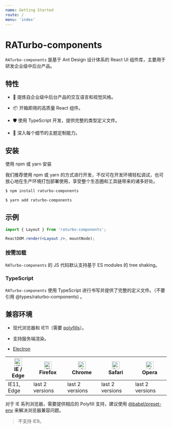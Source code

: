 ```yaml
---
name: Getting Started
route: /
menu: 'index'
---
```


# RATurbo-components

`RATurbo-components` 是基于 Ant Design 设计体系的 React UI 组件库，主要用于研发企业级中后台产品。

## 特性

- 🌈 提炼自企业级中后台产品的交互语言和视觉风格。

- 📦 开箱即用的高质量 React 组件。

- 🛡 使用 TypeScript 开发，提供完整的类型定义文件。

- 🎨 深入每个细节的主题定制能力。

## 安装

使用 npm 或 yarn 安装

我们推荐使用 npm 或 yarn 的方式进行开发，不仅可在开发环境轻松调试，也可放心地在生产环境打包部署使用，享受整个生态圈和工具链带来的诸多好处。

```bash
$ npm install raturbo-components
```

```bash
$ yarn add raturbo-components
```

## 示例

```jsx
import { Layout } from 'raturbo-components';

ReactDOM.render(<Layout />, mountNode);
```

### 按需加载

`RATurbo-components` 的 JS 代码默认支持基于 ES modules 的 tree shaking。

### TypeScript

`RATurbo-components` 使用 TypeScript 进行书写并提供了完整的定义文件。（不要引用 @types/raturbo-components) 。

## 兼容环境

- 现代浏览器和 IE11（需要 [polyfills](https://ant.design/docs/react/getting-started-cn#兼容性)）。

- 支持服务端渲染。

- [Electron](https://www.electronjs.org/)


| [<img src="https://raw.githubusercontent.com/alrra/browser-logos/master/src/edge/edge_48x48.png" alt="IE / Edge" width="24px" height="24px" />](http://godban.github.io/browsers-support-badges/)<br/>IE / Edge | [<img src="https://raw.githubusercontent.com/alrra/browser-logos/master/src/firefox/firefox_48x48.png" alt="Firefox" width="24px" height="24px" />](http://godban.github.io/browsers-support-badges/)<br/>Firefox | [<img src="https://raw.githubusercontent.com/alrra/browser-logos/master/src/chrome/chrome_48x48.png" alt="Chrome" width="24px" height="24px" />](http://godban.github.io/browsers-support-badges/)<br/>Chrome | [<img src="https://raw.githubusercontent.com/alrra/browser-logos/master/src/safari/safari_48x48.png" alt="Safari" width="24px" height="24px" />](http://godban.github.io/browsers-support-badges/)<br/>Safari | [<img src="https://raw.githubusercontent.com/alrra/browser-logos/master/src/opera/opera_48x48.png" alt="Opera" width="24px" height="24px" />](http://godban.github.io/browsers-support-badges/)<br/>Opera |
| --------- | --------- | --------- | --------- | --------- | 
|IE11, Edge| last 2 versions| last 2 versions| last 2 versions| last 2 versions


对于 IE 系列浏览器，需要提供相应的 Polyfill 支持，建议使用 [@babel/preset-env](https://babeljs.io/docs/en/babel-preset-env) 来解决浏览器兼容问题。

> 不支持 IE9。
